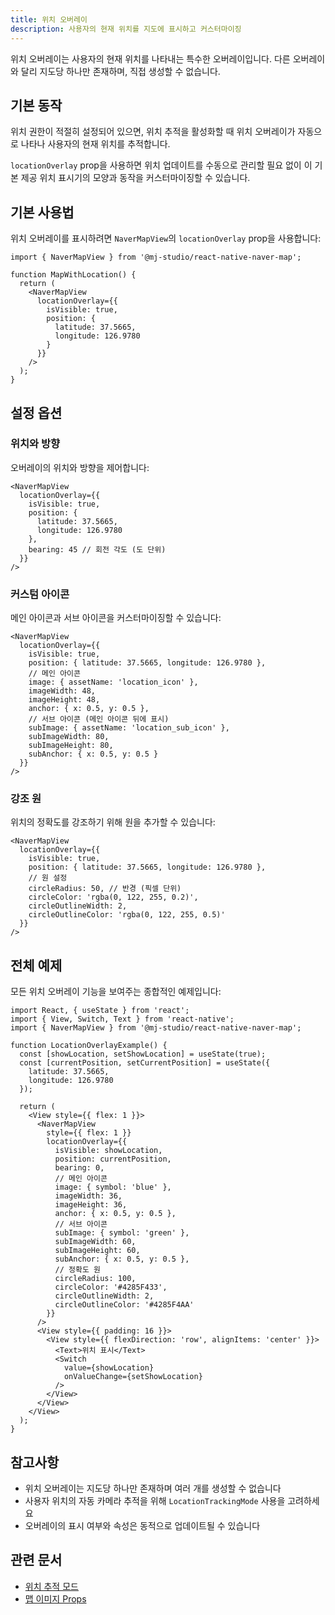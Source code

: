 ```yaml
---
title: 위치 오버레이
description: 사용자의 현재 위치를 지도에 표시하고 커스터마이징
---
```


위치 오버레이는 사용자의 현재 위치를 나타내는 특수한 오버레이입니다. 다른 오버레이와 달리 지도당 하나만 존재하며, 직접 생성할 수 없습니다.

## 기본 동작

위치 권한이 적절히 설정되어 있으면, 위치 추적을 활성화할 때 위치 오버레이가 자동으로 나타나 사용자의 현재 위치를 추적합니다.

`locationOverlay` prop을 사용하면 위치 업데이트를 수동으로 관리할 필요 없이 이 기본 제공 위치 표시기의 모양과 동작을 커스터마이징할 수 있습니다.

## 기본 사용법

위치 오버레이를 표시하려면 `NaverMapView`의 `locationOverlay` prop을 사용합니다:

```tsx
import { NaverMapView } from '@mj-studio/react-native-naver-map';

function MapWithLocation() {
  return (
    <NaverMapView
      locationOverlay={{
        isVisible: true,
        position: {
          latitude: 37.5665,
          longitude: 126.9780
        }
      }}
    />
  );
}
```

## 설정 옵션

### 위치와 방향

오버레이의 위치와 방향을 제어합니다:

```tsx
<NaverMapView
  locationOverlay={{
    isVisible: true,
    position: {
      latitude: 37.5665,
      longitude: 126.9780
    },
    bearing: 45 // 회전 각도 (도 단위)
  }}
/>
```

### 커스텀 아이콘

메인 아이콘과 서브 아이콘을 커스터마이징할 수 있습니다:

```tsx
<NaverMapView
  locationOverlay={{
    isVisible: true,
    position: { latitude: 37.5665, longitude: 126.9780 },
    // 메인 아이콘
    image: { assetName: 'location_icon' },
    imageWidth: 48,
    imageHeight: 48,
    anchor: { x: 0.5, y: 0.5 },
    // 서브 아이콘 (메인 아이콘 뒤에 표시)
    subImage: { assetName: 'location_sub_icon' },
    subImageWidth: 80,
    subImageHeight: 80,
    subAnchor: { x: 0.5, y: 0.5 }
  }}
/>
```

### 강조 원

위치의 정확도를 강조하기 위해 원을 추가할 수 있습니다:

```tsx
<NaverMapView
  locationOverlay={{
    isVisible: true,
    position: { latitude: 37.5665, longitude: 126.9780 },
    // 원 설정
    circleRadius: 50, // 반경 (픽셀 단위)
    circleColor: 'rgba(0, 122, 255, 0.2)',
    circleOutlineWidth: 2,
    circleOutlineColor: 'rgba(0, 122, 255, 0.5)'
  }}
/>
```

## 전체 예제

모든 위치 오버레이 기능을 보여주는 종합적인 예제입니다:

```tsx
import React, { useState } from 'react';
import { View, Switch, Text } from 'react-native';
import { NaverMapView } from '@mj-studio/react-native-naver-map';

function LocationOverlayExample() {
  const [showLocation, setShowLocation] = useState(true);
  const [currentPosition, setCurrentPosition] = useState({
    latitude: 37.5665,
    longitude: 126.9780
  });

  return (
    <View style={{ flex: 1 }}>
      <NaverMapView
        style={{ flex: 1 }}
        locationOverlay={{
          isVisible: showLocation,
          position: currentPosition,
          bearing: 0,
          // 메인 아이콘
          image: { symbol: 'blue' },
          imageWidth: 36,
          imageHeight: 36,
          anchor: { x: 0.5, y: 0.5 },
          // 서브 아이콘
          subImage: { symbol: 'green' },
          subImageWidth: 60,
          subImageHeight: 60,
          subAnchor: { x: 0.5, y: 0.5 },
          // 정확도 원
          circleRadius: 100,
          circleColor: '#4285F433',
          circleOutlineWidth: 2,
          circleOutlineColor: '#4285F4AA'
        }}
      />
      <View style={{ padding: 16 }}>
        <View style={{ flexDirection: 'row', alignItems: 'center' }}>
          <Text>위치 표시</Text>
          <Switch
            value={showLocation}
            onValueChange={setShowLocation}
          />
        </View>
      </View>
    </View>
  );
}
```

## 참고사항

- 위치 오버레이는 지도당 하나만 존재하며 여러 개를 생성할 수 없습니다
- 사용자 위치의 자동 카메라 추적을 위해 `LocationTrackingMode` 사용을 고려하세요
- 오버레이의 표시 여부와 속성은 동적으로 업데이트될 수 있습니다

## 관련 문서

- [위치 추적 모드](/docs/camera-control#location-tracking-mode)
- [맵 이미지 Props](/docs/components/overlays/common-overlay-usage#image-props)
